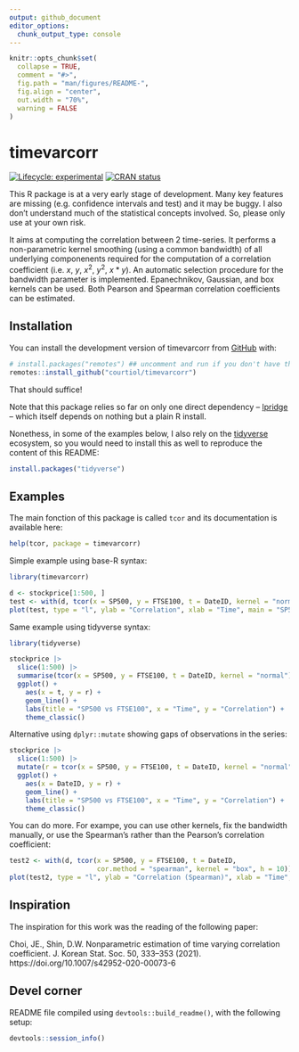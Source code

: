 ```yaml
---
output: github_document
editor_options: 
  chunk_output_type: console
---
```


<!-- README.md is generated from README.Rmd. Please edit that file -->

```r
knitr::opts_chunk$set(
  collapse = TRUE,
  comment = "#>",
  fig.path = "man/figures/README-",
  fig.align = "center",
  out.width = "70%",
  warning = FALSE
)
```

# timevarcorr

<!-- badges: start -->
[![Lifecycle:
experimental](https://img.shields.io/badge/lifecycle-experimental-orange.svg)](https://www.tidyverse.org/lifecycle/#experimental)
[![CRAN
status](https://www.r-pkg.org/badges/version/fw)](https://CRAN.R-project.org/package=timevarcorr)
<!-- badges: end -->

This R package is at a very early stage of development.
Many key features are missing (e.g. confidence intervals and test) and it may be buggy.
I also don't understand much of the statistical concepts involved.
So, please only use at your own risk.

It aims at computing the correlation between 2 time-series.
It performs a non-parametric kernel smoothing (using a common bandwidth) of all underlying componenents required for the computation of a correlation coefficient (i.e. $x$, $y$, $x^2$, $y^2$, $x*y$).
An automatic selection procedure for the bandwidth parameter is implemented.
Epanechnikov, Gaussian, and box kernels can be used.
Both Pearson and Spearman correlation coefficients can be estimated.


## Installation

You can install the development version of timevarcorr from [GitHub](https://github.com/) with:

``` r
# install.packages("remotes") ## uncomment and run if you don't have this package installed
remotes::install_github("courtiol/timevarcorr")
```

That should suffice!

Note that this package relies so far on only one direct dependency -- [lpridge](https://github.com/cran/lpridge) -- which itself depends on nothing but a plain R install.

Nonethess, in some of the examples below, I also rely on the [tidyverse](https://github.com/tidyverse) ecosystem, so you would need to install this as well to reproduce the content of this README:

``` r
install.packages("tidyverse")
```


## Examples

The main fonction of this package is called `tcor` and its documentation is available here:

```r
help(tcor, package = timevarcorr)
```

Simple example using base-R syntax:

```r
library(timevarcorr)

d <- stockprice[1:500, ]
test <- with(d, tcor(x = SP500, y = FTSE100, t = DateID, kernel = "normal"))
plot(test, type = "l", ylab = "Correlation", xlab = "Time", main = "SP500 vs FTSE100", las = 1)
```

Same example using tidyverse syntax:

```r
library(tidyverse)

stockprice |> 
  slice(1:500) |>
  summarise(tcor(x = SP500, y = FTSE100, t = DateID, kernel = "normal")) |>
  ggplot() +
    aes(x = t, y = r) +
    geom_line() +
    labs(title = "SP500 vs FTSE100", x = "Time", y = "Correlation") +
    theme_classic()
```

Alternative using `dplyr::mutate` showing gaps of observations in the series:

```r
stockprice |> 
  slice(1:500) |>
  mutate(r = tcor(x = SP500, y = FTSE100, t = DateID, kernel = "normal", keep.missing = TRUE)$r) |>
  ggplot() +
    aes(x = DateID, y = r) +
    geom_line() +
    labs(title = "SP500 vs FTSE100", x = "Time", y = "Correlation") +
    theme_classic()
```

You can do more. For exampe, you can use other kernels, fix the bandwidth manually, or use the Spearman's rather than the Pearson's correlation coefficient:

```r
test2 <- with(d, tcor(x = SP500, y = FTSE100, t = DateID,
                      cor.method = "spearman", kernel = "box", h = 10))
plot(test2, type = "l", ylab = "Correlation (Spearman)", xlab = "Time", las = 1)
```


## Inspiration

The inspiration for this work was the reading of the following paper:

Choi, JE., Shin, D.W. Nonparametric estimation of time varying correlation coefficient. J. Korean Stat. Soc. 50, 333–353 (2021). https://doi.org/10.1007/s42952-020-00073-6


## Devel corner

README file compiled using `devtools::build_readme()`, with the following setup:

```r
devtools::session_info()
```


